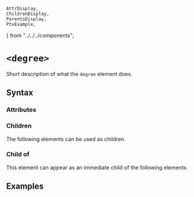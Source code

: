     AttrDisplay,
    ChildrenDisplay,
    ParentsDisplay,
    PtxExample,
} from "../../../components";

# `<degree>`

Short description of what the `degree` element does.

## Syntax

### Attributes

<AttrDisplay name="degree" />

### Children

The following elements can be used as children.

<ChildrenDisplay name="degree" />

### Child of

This element can appear as an immediate child of the following elements.

<ParentsDisplay name="degree" />

## Examples

    